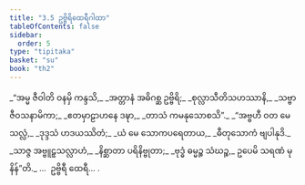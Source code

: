 ```yaml
---
title: "3.5 ဥဗ္ဗိရိထေရီဂါထာ"
tableOfContents: false
sidebar:
  order: 5
type: "tipitaka"
basket: "su"
book: "th2"
---
```



<DynamicBreadcrumb />

<Division number="51" book="th2" e="ch" v="19" p="385">

<Paragraph number="86" type="verses" book="th2">
_“အမ္မ ဇီဝါတိ ဝနမှိ ကန္ဒသိ,_  
_အတ္တာနံ အဓိဂစ္ဆ ဥဗ္ဗိရိ;_  
_စုလ္လာသီတိသဟဿာနိ,_  
_သဗ္ဗာ ဇီဝသနာမိကာ;_  
_ဧတမှာဠာဟနေ ဒဍ္ဎာ,_  
_တာသံ ကမနုသောစသိ”._  

</Paragraph>

</Division>
<Division number="52" book="th2" e="ch" v="19" p="385">

<Paragraph number="87" type="verses" book="th2">
_“အဗ္ဗဟီ ဝတ မေ သလ္လံ,_  
_ဒုဒ္ဒသံ ဟဒယဿိတံ;_  
_ယံ မေ သောကပရေတာယ,_  
_ဓီတုသောကံ ဗျပါနုဒိ._  

</Paragraph>

</Division>
<Division number="53" book="th2" e="ch" v="19" p="385">

<Paragraph number="88" type="verses" book="th2">
_သာဇ္ဇ အဗ္ဗူဠှသလ္လာဟံ,_  
_နိစ္ဆာတာ ပရိနိဗ္ဗုတာ;_  
_ဗုဒ္ဓံ ဓမ္မဉ္စ သံဃဉ္စ,_  
ဥပေမိ သရဏံ မုနိန်”တိ._  


</Paragraph>
</Division>

<Paragraph number="89" type="center" book="th2">
…  ဥဗ္ဗိရီ ထေရီ… .
</Paragraph>